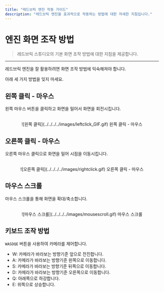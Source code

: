 ```yaml
---
title: "레드브릭 엔진 작동 가이드"
description: "레드브릭 엔진을 효과적으로 작동하는 방법에 대한 자세한 지침입니다."
---
```

# 엔진 화면 조작 방법

> 레드브릭 스튜디오의 기본 화면 조작 방법에 대한 지침을 제공합니다.

---

레드브릭 엔진을 잘 활용하려면 화면 조작 방법에 익숙해져야 합니다.

아래 세 가지 방법을 잊지 마세요.

## 왼쪽 클릭 - 마우스

왼쪽 마우스 버튼을 클릭하고 화면을 밀어서 화면을 회전시킵니다.

<br />

<center>
  ![왼쪽 클릭](../../../../images/leftclick_GIF.gif) 왼쪽 클릭 - 마우스
</center>

## 오른쪽 클릭 - 마우스

오른쪽 마우스 클릭으로 화면을 밀어 시점을 이동시킵니다.

<br />

<center>
  ![오른쪽 클릭](../../../../images/rightclick.gif) 오른쪽 클릭 - 마우스
</center>

## 마우스 스크롤

마우스 스크롤을 통해 화면을 확대/축소합니다.

<br />

<center>
  ![마우스 스크롤](../../../../images/mousescroll.gif) 마우스 스크롤
</center>

## 키보드 조작 방법

`WASDQE` 버튼을 사용하여 카메라를 제어합니다.

- W: 카메라가 바라보는 방향기준 앞으로 전진합니다.
- A: 카메라가 바라보는 방향기준 왼쪽으로 이동합니다.
- S: 카메라가 바라보는 방향기준 뒤쪽으로 이동합니다.  
- D: 카메라가 바라보는 방향기준 오른쪽으로 이동합니다. 
- Q: 아래쪽으로 하강합니다.
- E: 위쪽으로 상승합니다.
